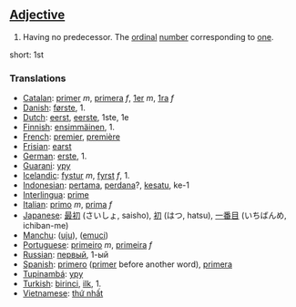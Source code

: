 ==[[Adjective]]==

# Having no predecessor. The [[ordinal]] [[number]] corresponding to [[one]].

short: 1st

===Translations===

*[[Catalan]]: [[primer]] ''m'', [[primera]] ''f'', [[1er]] ''m'', [[1ra]] ''f''
*[[Danish]]: [[første]], 1.
*[[Dutch]]: [[eerst]], [[eerste]], 1ste, 1e
*[[Finnish]]: [[ensimmäinen]], 1.
*[[French]]: [[premier]], [[première]]
*[[Frisian]]: [[earst]]
*[[German]]: [[erste]], 1.
*[[Guarani]]: [[ypy]]
*[[Icelandic]]: [[fystur]] ''m'', [[fyrst]] ''f'', 1.
*[[Indonesian]]: [[pertama]], [[perdana]]?, [[kesatu]], ke-1
*[[Interlingua]]: [[prime]]
*[[Italian]]: [[primo]] ''m'', [[prima]] ''f''
*[[Japanese]]: [[最初]] (さいしょ, saisho), [[初]] (はつ, hatsu), [[一番目]] (いちばんめ, ichiban-me)
*[[Manchu]]: ([[uju]]), ([[emuci]])
*[[Portuguese]]: [[primeiro]] ''m'', [[primeira]] ''f''
*[[Russian]]: [[первый]], 1-ый
*[[Spanish]]: [[primero]] ([[primer]] before another word), [[primera]]
*[[Tupinambá]]: [[ypy]]
*[[Turkish]]: [[birinci]], [[ilk]], 1.
*[[Vietnamese]]: [[thứ nhất]]